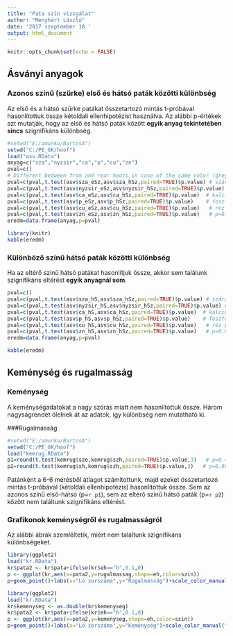 ```yaml
---
title: "Pata szín vizsgálat"
author: "Menyhárt László"
date: '2017 szeptember 18 '
output: html_document
---
```


```r
knitr::opts_chunk$set(echo = FALSE)
```

## Ásványi anyagok
### Azonos színű (szürke) első és hátsó paták közötti különbség

Az első és a hátsó szürke patákat összetartozó mintás t-próbával hasonlítottuk össze kétoldali ellenhipotézist használva. Az alábbi p-értékek azt mutatják, hogy az első és hátsó paták között **egyik anyag tekintetében sincs** szignifikáns különbség.

```r
#setwd("E:/amunka/BartosA")
setwd("C:/PE_GK/hoof")
load("asv.RData")
anyag=c("sza","nyzsir","ca","p","cu","zn")
pval=c()
# Different between from and rear hoots in case of the same color (grey)
pval=c(pval,t.test(asv$sza_eSz,asv$sza_hSz,paired=TRUE)$p.value) # szárazanyagtartalom p=0.75
pval=c(pval,t.test(asv$nyzsir_eSz,asv$nyzsir_hSz,paired=TRUE)$p.value) # nyerszsír p=0.62
pval=c(pval,t.test(asv$ca_eSz,asv$ca_hSz,paired=TRUE)$p.value)  # kalcium p=0.58
pval=c(pval,t.test(asv$p_eSz,asv$p_hSz,paired=TRUE)$p.value)    # foszfor p=0.77
pval=c(pval,t.test(asv$cu_eSz,asv$cu_hSz,paired=TRUE)$p.value)   # réz p=0.53
pval=c(pval,t.test(asv$zn_eSz,asv$zn_hSz,paired=TRUE)$p.value)   # p=0.42
eredm=data.frame(anyag,p=pval)
```

```r
library(knitr)
kable(eredm)
```

### Különböző színű hátsó paták közötti különbség

Ha az eltérő színű hátsó patákat hasonlítjuk össze, akkor sem találunk szignifikáns eltérést **egyik anyagnál sem**.

```r
pval=c()
pval=c(pval,t.test(asv$sza_hS,asv$sza_hSz,paired=TRUE)$p.value) # szárazanyagtartalom p=0.55
pval=c(pval,t.test(asv$nyzsir_hS,asv$nyzsir_hSz,paired=TRUE)$p.value) # nyerszsír p=0.10
pval=c(pval,t.test(asv$ca_hS,asv$ca_hSz,paired=TRUE)$p.value)  # kalcium p=0.14
pval=c(pval,t.test(asv$p_hS,asv$p_hSz,paired=TRUE)$p.value)    # foszfor p=0.0076
pval=c(pval,t.test(asv$cu_hS,asv$cu_hSz,paired=TRUE)$p.value)   # réz p=0.22
pval=c(pval,t.test(asv$zn_hS,asv$zn_hSz,paired=TRUE)$p.value)   # p=0.06
eredm=data.frame(anyag,p=pval)
```

```r
kable(eredm)
```

## Keménység és rugalmasság
### Keménység
A keménységadatokat a nagy szórás miatt nem hasonlítottuk össze. Három nagyságrendet ölelnek át az adatok, így különbség nem mutatható ki. 

###Rugalmasság

```r
#setwd("E:/amunka/BartosA")
setwd("C:/PE_GK/hoof")
load("kemrug.RData")
p1=round(t.test(kemrug$sze,kemrug$szh,paired=TRUE)$p.value,3)   # p=0.41
p2=round(t.test(kemrug$sh,kemrug$szh,paired=TRUE)$p.value,3)   # p=0.98
```

Patánként a 6-6 mérésből átlagot számítottunk, majd ezeket összetartozó mintás t-próbával (kétoldali ellenhipotézis) hasonlítottuk össze. Sem az azonos színű első-hátsó (p=`r p1`), sem az eltérő színű hátsó paták (p=`r p2`) között nem találtunk szignifikáns eltérést.

### Grafikonok keménységről és rugalmasságról

Az alábbi ábrák szemléltetik, miért nem találtunk szignifikáns különbségeket.

```r
library(ggplot2)
load("kr.RData")
kr$pata2 <- kr$pata+ifelse(kr$eh=="h",0.1,0)
p <- ggplot(kr,aes(x=pata2,y=rugalmassag,shape=eh,color=szin))
p+geom_point()+labs(x="Ló sorszáma",y="Rugalmasság")+scale_color_manual("Pataszín",values=c("yellow","grey"))+scale_shape_manual("Első/hátsó láb",values = c(16,17))
```
```r
library(ggplot2)
load("kr.RData")
kr$kemenyseg <- as.double(kr$kemenyseg)
kr$pata2 <- kr$pata+ifelse(kr$eh=="h",0.1,0)
p <- ggplot(kr,aes(x=pata2,y=kemenyseg,shape=eh,color=szin))
p+geom_point()+labs(x="Ló sorszáma",y="Keménység")+scale_color_manual("Pataszín",values=c("yellow","grey"))+scale_shape_manual("Első/hátsó láb",values = c(16,17))
```

